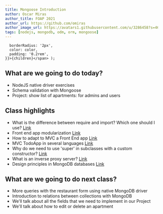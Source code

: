 ```yaml
---
title: Mongoose Introduction
author: Oscar Miras
author_title: FOAP 2021
author_url: https://github.com/omiras
author_image_url: https://avatars1.githubusercontent.com/u/3286458?s=460&v=4
tags: [nodejs, mongodb, odm, orm, mongoose]
---
```


      borderRadius: '2px',
      color: color,
      padding: '0.2rem',
    }}>{children}</span> );

## __<Highlight color="#ff8000">What are we going to do today?</Highlight>__

* NodeJS native driver exercises
* Schema validation with Mongoose
* Project: show list of apartments: for admins and users

## __<Highlight color="#ff8000">Class highlights</Highlight>__ 

* What is the difference between require and import? Which one should I use? [Link](https://stackoverflow.com/questions/46677752/the-difference-between-requirex-and-import-x/46677972)
* Front end app modularization [Link](https://github.com/omiras/hangman-ajax-app)
* How to adapt to MVC a Front End app [Link](https://gist.github.com/kamikaze-lab/718b708b9b4ba76e6b7a)
* MVC TodoApp in several languages [Link](http://todomvc.com/)
* Why do we need to use 'super' in subclasses with a custom constructor? [Link](https://css-tricks.com/what-is-super-in-javascript/#:~:text=Calling%20super()%20essentially%20lets,is%20just%20the%20JavaScript%20Object.)
* What is an inverse proxy server? [Link](https://es.wikipedia.org/wiki/Proxy_inverso)
* Design principles in MongoDB databases [Link](https://developer.mongodb.com/article/mongodb-schema-design-best-practices/)

## __<Highlight color="#ff8000">What are we going to do next class?</Highlight>__

* More queries with the restaurant form using native MongoDB driver
* Introduction to relations between collections with MongoDB
* We'll talk about all the fields that we need to implement in our Project
* We'll talk about how to edit or delete an apartment


